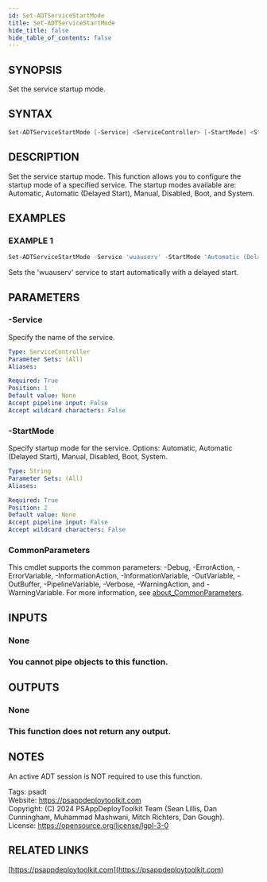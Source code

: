 ```yaml
---
id: Set-ADTServiceStartMode
title: Set-ADTServiceStartMode
hide_title: false
hide_table_of_contents: false
---
```


## SYNOPSIS

Set the service startup mode.

## SYNTAX

```powershell
Set-ADTServiceStartMode [-Service] <ServiceController> [-StartMode] <String> [<CommonParameters>]
```

## DESCRIPTION

Set the service startup mode.
This function allows you to configure the startup mode of a specified service.
The startup modes available are: Automatic, Automatic (Delayed Start), Manual, Disabled, Boot, and System.

## EXAMPLES

### EXAMPLE 1

```powershell
Set-ADTServiceStartMode -Service 'wuauserv' -StartMode 'Automatic (Delayed Start)'
```

Sets the 'wuauserv' service to start automatically with a delayed start.

## PARAMETERS

### -Service

Specify the name of the service.

```yaml
Type: ServiceController
Parameter Sets: (All)
Aliases:

Required: True
Position: 1
Default value: None
Accept pipeline input: False
Accept wildcard characters: False
```

### -StartMode

Specify startup mode for the service.
Options: Automatic, Automatic (Delayed Start), Manual, Disabled, Boot, System.

```yaml
Type: String
Parameter Sets: (All)
Aliases:

Required: True
Position: 2
Default value: None
Accept pipeline input: False
Accept wildcard characters: False
```

### CommonParameters

This cmdlet supports the common parameters: -Debug, -ErrorAction, -ErrorVariable, -InformationAction, -InformationVariable, -OutVariable, -OutBuffer, -PipelineVariable, -Verbose, -WarningAction, and -WarningVariable. For more information, see [about_CommonParameters](http://go.microsoft.com/fwlink/?LinkID=113216).

## INPUTS

### None

### You cannot pipe objects to this function.
## OUTPUTS

### None

### This function does not return any output.
## NOTES
An active ADT session is NOT required to use this function.

Tags: psadt<br />
Website: https://psappdeploytoolkit.com<br />
Copyright: (C) 2024 PSAppDeployToolkit Team (Sean Lillis, Dan Cunningham, Muhammad Mashwani, Mitch Richters, Dan Gough).<br />
License: https://opensource.org/license/lgpl-3-0

## RELATED LINKS

[https://psappdeploytoolkit.com](https://psappdeploytoolkit.com)

